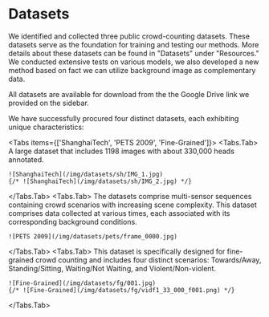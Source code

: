 # Datasets

We identified and collected three public crowd-counting datasets.
These datasets serve as the foundation for training and testing our methods.
More details about these datasets can be found in "Datasets" under "Resources."
We conducted extensive tests on various models, we also developed a new method based
on fact we can utilize background image as complementary data.


<Callout type="info">
  All datasets are available for download from the the Google Drive link we
  provided on the sidebar.
</Callout>

We have successfully procured four distinct datasets, each exhibiting unique characteristics:

<Tabs items={['ShanghaiTech', 'PETS 2009', 'Fine-Grained']}>
  <Tabs.Tab>
    A large dataset that includes 1198 images with about 330,000 heads
    annotated.

    ![ShanghaiTech](/img/datasets/sh/IMG_1.jpg)
    {/* ![ShanghaiTech](/img/datasets/sh/IMG_2.jpg) */}

  </Tabs.Tab>
  <Tabs.Tab>
    The datasets comprise multi-sensor sequences containing crowd scenarios with
    increasing scene complexity. This dataset comprises data collected at
    various times, each associated with its corresponding background conditions.

    ![PETS 2009](/img/datasets/pets/frame_0000.jpg)

  </Tabs.Tab>
  <Tabs.Tab>
    This dataset is specifically designed for fine-grained crowd counting and
    includes four distinct scenarios: Towards/Away, Standing/Sitting,
    Waiting/Not Waiting, and Violent/Non-violent.

    ![Fine-Grained](/img/datasets/fg/001.jpg)
    {/* ![Fine-Grained](/img/datasets/fg/vidf1_33_000_f001.png) */}

  </Tabs.Tab>
</Tabs>

